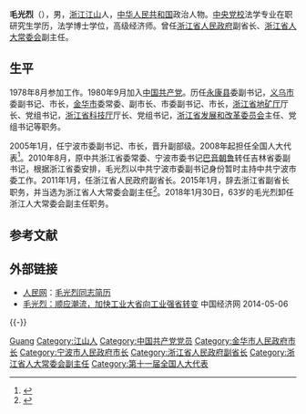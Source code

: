 '''毛光烈'''（{{bd|1955年|2月|catIdx=L}}），男，[[浙江|浙江]][[江山市|江山]]人，[[中华人民共和国|中华人民共和国]]政治人物。[[中央党校|中央党校]]法学专业在职研究生学历，法学博士学位，高级经济师。曾任[[浙江省人民政府|浙江省人民政府]]副省长、[[浙江省人大常委会|浙江省人大常委会]]副主任。

== 生平 ==
1978年8月参加工作。1980年9月加入[[中国共产党|中国共产党]]。历任[[永康县|永康县]]委副书记，[[义乌市|义乌市]]委副书记、市长，[[金华市|金华市]]委常委、副市长、市委副书记、市长，[[浙江省地矿厅|浙江省地矿厅]]厅长、党组书记，[[浙江省科技厅|浙江省科技厅]]厅长、党组书记，[[浙江省发展和改革委员会|浙江省发展和改革委员会]]主任、党组书记等职务。

2005年1月，任宁波市委副书记、市长，晋升副部级。2008年起担任全国人大代表<ref>{{cite news|title=全国人大代表信息-毛光烈|url= http://210.82.31.1:8084/delegate/viewDelegate.action?dbid=110865|accessdate=2013-04-05|newspaper=全国人大网|archive-url=https://web.archive.org/web/20140326073159/http://www.npc.gov.cn/delegate/viewDelegate.action?dbid=110865|archive-date=2014-03-26|dead-url=yes}}</ref>。2010年8月，原中共浙江省委常委、宁波市委书记[[巴音朝鲁|巴音朝鲁]]转任吉林省委副书记，根据浙江省委安排，毛光烈以中共宁波市委副书记身份暂时主持中共宁波市委工作。2011年1月，任浙江省人民政府副省长。2015年1月，辞去浙江省副省长职务，并当选为浙江省人大常委会副主任<ref>{{cite web|title=法学博士毛光烈当选浙江人大常委会副主任|url=http://china.caixin.com/2015-01-20/100776208.html|publisher=财新网|accessdate=2015-01-20|archive-date=2015-01-23|archive-url=https://web.archive.org/web/20150123084806/http://china.caixin.com/2015-01-20/100776208.html|dead-url=no}}</ref>。2018年1月30日，63岁的毛光烈卸任浙江人大常委会副主任职务。

== 参考文献 ==
{{reflist}}

== 外部链接 ==
* [[人民网|人民网]]：[https://web.archive.org/web/20090605184151/http://leaders.people.com.cn/GB/58318/58450/80347/85583/5836616.html 毛光烈同志简历]
* [http://views.ce.cn/view/ent/201302/16/t20130216_795374.shtml 毛光烈：顺应潮流，加快工业大省向工业强省转变] {{Wayback|url=http://views.ce.cn/view/ent/201302/16/t20130216_795374.shtml |date=20140506075359 }} 中国经济网 2014-05-06
{{-}}
{{start box}}
{{s-gov|prc}}
{{succession box|[[金德水|金德水]]| [[刘奇|刘奇]]|[[宁波市人民政府|宁波市人民政府]][[市长|市长]]|2005年1月－2011年1月}}
{{end box}}

{{中华人民共和国宁波市正职领导人}}

{{Authority control}}
{{DEFAULTSORT:Mao}}
[[Category:毛姓|Guang]]
[[Category:江山人|Category:江山人]]
[[Category:中国共产党党员|Category:中国共产党党员]]
[[Category:金华市人民政府市长|Category:金华市人民政府市长]]
[[Category:宁波市人民政府市长|Category:宁波市人民政府市长]]
[[Category:浙江省人民政府副省长|Category:浙江省人民政府副省长]]
[[Category:浙江省人大常委会副主任|Category:浙江省人大常委会副主任]]
[[Category:第十一届全国人大代表|Category:第十一届全国人大代表]]